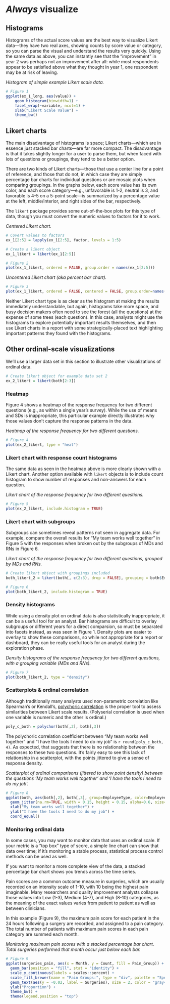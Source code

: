 # *Always* visualize

## Histograms
 
Histograms of the actual score values are the best way to visualize Likert data---they have two real axes, showing counts by score value or category, so you can parse the visual and understand the results very quickly. Using the same data as above, you can instantly see that the "improvement" in year 2 was perhaps not an improvement after all: while most respondents appear to be satisfied above what they thought in year 1, one respondent may be at risk of leaving.        


*Histogram of simple example Likert scale data.*   

```r
# Figure 1
ggplot(ex_1_long, aes(value)) +
    geom_histogram(binwidth=1) +
    facet_wrap(~variable, ncol=1) +
    xlab("Likert Scale Value") +
    theme_bw()
```
 


## Likert charts
 
The main disadvantage of histograms is space; Likert charts---which are in essence just stacked bar charts---are far more compact. The disadvantage is that it takes slightly longer for a user to parse them, but when faced with lots of questions or groupings, they tend to be a better option.  

There are two kinds of Likert charts---those that use a center line for a point of reference, and those that do not, in which case they are simply percentage bar charts for individual questions or are mosaic plots when comparing groupings. In the graphs below, each score value has its own color, and each score category---e.g., unfavorable is 1-2, neutral is 3, and favorable is 4-5 on a 5-point scale---is summarized by a percentage value at the left, middle/interior, and right sides of the bar, respectively.    

The `likert` package provides some out-of-the-box plots for this type of data, though you must convert the numeric values to factors for it to work.  

*Centered Likert chart.*  

```r
# Covert values to factors
ex_1[2:5] = lapply(ex_1[2:5], factor, levels = 1:5)

# Create a likert object
ex_1_likert = likert(ex_1[2:5])

# Figure 2
plot(ex_1_likert, ordered = FALSE, group.order = names(ex_1[2:5]))
```

*Uncentered Likert chart (aka percent bar chart).*  

```r
# Figure 3
plot(ex_1_likert, ordered = FALSE, centered = FALSE, group.order=names(ex_1[2:5]))
```


Neither Likert chart type is as clear as the histogram at making the results immediately understandable, but again, histograms take more space, and busy decision makers often need to see the forest (all the questions) at the expense of some trees (each question). In this case, analysts might use the histograms to explore potentially important results themselves, and then use Likert charts in a report with some strategically-placed text highlighting important patterns they found with the histograms.  


## Other ordinal-scale visualizations

We'll use a larger data set in this section to illustrate other visualizations of ordinal data.  

```r
# Create likert object for example data set 2
ex_2_likert = likert(both[2:3])
```


### Heatmap

Figure 4 shows a heatmap of the response frequency for two different questions (e.g., as within a single year's survey). While the use of means and SDs is inappropriate, this particular example directly illustrates why those values don't capture the response patterns in the data.  

*Heatmap of the response frequency for two different questions.*  
 
```r
# Figure 4
plot(ex_2_likert, type = "heat")
```

### Likert chart with response count histograms

The same data as seen in the heatmap above is more clearly shown with a Likert chart. Another option available with `likert` objects is to include count histogram to show number of responses and non-answers for each question.    

*Likert chart of the response frequency for two different questions.*  

```r
# Figure 5
plot(ex_2_likert, include.histogram = TRUE)
```


### Likert chart with subgroups

Subgroups can sometimes reveal patterns not seen in aggregate data. For example, compare the overall results for "My team works well together" in Figure 5 with the responses when broken out by the subgroups of MDs and RNs in Figure 6.    

*Likert chart of the response frequency for two different questions, grouped by MDs and RNs.*  

```r
# Create likert object with groupings included
both_likert_2 = likert(both[, c(2:3), drop = FALSE], grouping = both$EmployeeType)

# Figure 6
plot(both_likert_2, include.histogram = TRUE)
```

### Density histograms

While using a density plot on ordinal data is also statistically inappropriate, it can be a useful tool for an analyst. Bar histograms are difficult to overlay subgroups or different years for a direct comparsion, so must be separated into facets instead, as was seen in Figure 1. Density plots are easier to overlay to show these comparisons, so while not appropriate for a report or dashboard, they can be really useful tools for an analyst during the exploration phase.    

*Density histograms of the response frequency for two different questions, with a grouping variable (MDs and RNs).*  

```r
# Figure 7
plot(both_likert_2, type = "density")
```

### Scatterplots & ordinal correlation

Although traditionally many analysts used non-parametric correlation like Spearman's or Kendall's, [polychoric correlation](https://en.wikipedia.org/wiki/Polychoric_correlation) is the proper tool to assess similarities between Likert scale results. (Polyserial correlation is used when one variable is numeric and the other is ordinal.)  

```r
poly_c_both = polychor(both[,2], both[,3])
```

The polychoric correlation coefficient between "My team works well together" and "I have the tools I need to do my job" is `r round(poly_c_both, 4)`. As expected, that suggests that there is no relationship between the responses to these two questions. It's fairly easy to see this lack of relationship in a scatterplot, with the points jittered to give a sense of response density.    

*Scatterplot of ordinal comparisons (jittered to show point density) between the questions 'My team works well together' and 'I have the tools I need to do my job'.*  

```r
# Figure 8
ggplot(both, aes(both[,2], both[,3], group=EmployeeType, color=EmployeeType)) +
  geom_jitter(na.rm=TRUE, width = 0.15, height = 0.15, alpha=0.6, size=3) +
  xlab("My team works well together") + 
  ylab("I have the tools I need to do my job") +
  coord_equal()
```

### Monitoring ordinal data

In some cases, you may want to monitor data that uses an ordinal scale. If your metric is a "top box" type of score, a simple line chart can show that data over time; if it's monitoring a stable process, statistical process control methods can be used as well.  

If you want to monitor a more complete view of the data, a stacked percentage bar chart shows you trends across the time series.  

Pain scores are a common outcome measure in surgeries, which are usually recorded on an intensity scale of 1-10, with 10 being the highest pain imaginable. Many researchers and quality improvement analysts collapse those values into Low (1-3), Medium (4-7), and High (8-10) categories, as the meaning of the exact values varies from patient to patient as well as between clinicians.  

In this example (Figure 9), the maximum pain score for each patient in the 24 hours following a surgery are recorded, and assigned to a pain category. The total number of patients with maximum pain scores in each pain category are summed each month.   

*Monitoring maximum pain scores with a stacked percentage bar chart. Total surgeries performed that month occur just below each bar.*  

```r
# Figure 9
ggplot(surgeries_pain, aes(x = Month, y = Count, fill = Pain_Group)) +
  geom_bar(position = "fill", stat = "identity") +
  scale_y_continuous(labels = scales::percent) +
  scale_fill_brewer(name = "Pain Groups:", type = "div", palette = "Spectral", direction = -1) +
  geom_text(aes(y = -0.02, label = Surgeries), size = 2, color = "gray40") +
  ylab("Proportion") + 
  theme_bw() +
  theme(legend.position = "top")
```
